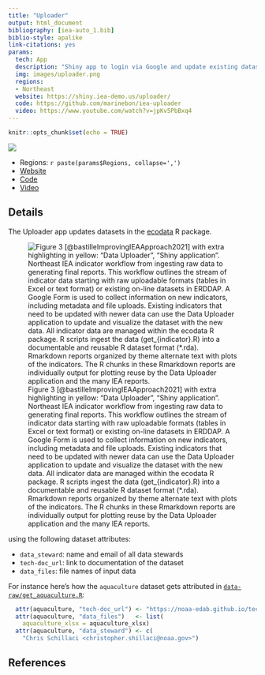 ```yaml
---
title: "Uploader"
output: html_document
bibliography: [iea-auto_1.bib]
biblio-style: apalike
link-citations: yes
params:
  tech: App
  description: "Shiny app to login via Google and update existing datasets with new data that are registered in the Northeast [ecodata](https://github.com/NOAA-EDAB/ecodata) R package."
  img: images/uploader.png
  regions: 
  - Northeast
  website: https://shiny.iea-demo.us/uploader/
  code: https://github.com/marinebon/iea-uploader
  video: https://www.youtube.com/watch?v=jpKv5PbBxq4
---
```


```r
knitr::opts_chunk$set(echo = TRUE)
```

![](`r params$img`)

  - Regions: `r paste(params$Regions, collapse=',')`
  - [Website](`r params$website`)
  - [Code](`r params$code`)
  - [Video](`r params$video`)

## Details

The Uploader app updates datasets in the [ecodata](https://github.com/NOAA-EDAB/ecodata) R package.

![Figure 3 [@bastilleImprovingIEAApproach2021] with extra highlighting in yellow: "Data Uploader", "Shiny application". Northeast IEA indicator workflow from ingesting raw data to generating final reports. This workflow outlines the stream of indicator data starting with raw uploadable formats (tables in Excel or text format) or existing on-line datasets in ERDDAP. A Google Form is used to collect information on new indicators, including metadata and file uploads. Existing indicators that need to be updated with newer data can use the Data Uploader application to update and visualize the dataset with the new data. All indicator data are managed within the ecodata R package. R scripts ingest the data (get_{indicator}.R) into a documentable and reusable R dataset format (*.rda). Rmarkdown reports organized by theme alternate text with plots of the indicators. The R chunks in these Rmarkdown reports are individually output for plotting reuse by the Data Uploader application and the many IEA reports.](images/uploader_fig-ne-context.png)



using the following dataset attributes:

- `data_steward`: name and email of all data stewards
- `tech-doc_url`: link to documentation of the dataset
- `data_files`: file names of input data

For instance here's how the `aquaculture` dataset gets attributed in [`data-raw/get_aquaculture.R`]( https://github.com/NOAA-EDAB/ecodata/blob/788a80c529b127cc92de761ca0c7a4dc48f04e63/data-raw/get_aquaculture.R):

```r
  attr(aquaculture, "tech-doc_url") <- "https://noaa-edab.github.io/tech-doc/aquaculture.html"
  attr(aquaculture, "data_files")   <- list(
    aquaculture_xlsx = aquaculture_xlsx)
  attr(aquaculture, "data_steward") <- c(
    "Chris Schillaci <christopher.shillaci@noaa.gov>")
```

## References




